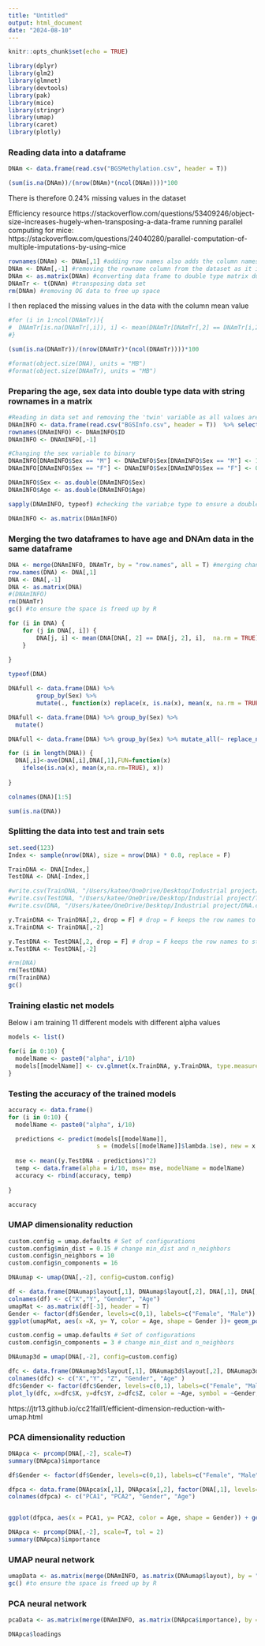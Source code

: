 ```yaml
---
title: "Untitled"
output: html_document
date: "2024-08-10"
---
```


```r
knitr::opts_chunk$set(echo = TRUE)
```

```r
library(dplyr)
library(glm2)
library(glmnet)
library(devtools)
library(pak)
library(mice)
library(stringr)
library(umap)
library(caret)
library(plotly)
```

                                                                                                                  

### Reading data into a dataframe 
```r
DNAm <- data.frame(read.csv("BGSMethylation.csv", header = T))
```


```r
(sum(is.na(DNAm))/(nrow(DNAm)*(ncol(DNAm))))*100
```
There is therefore 0.24% missing values in the dataset 

Efficiency resource https://stackoverflow.com/questions/53409246/object-size-increases-hugely-when-transposing-a-data-frame
running parallel computing for mice: https://stackoverflow.com/questions/24040280/parallel-computation-of-multiple-imputations-by-using-mice

```r
rownames(DNAm) <- DNAm[,1] #adding row names also adds the column names  
DNAm <- DNAm[,-1] #removing the rowname column from the dataset as it is now a duplicate
DNAm <- as.matrix(DNAm) #converting data frame to double type matrix due to space efficiency 8Gb -> 1Gb
DNAmTr <- t(DNAm) #transposing data set
rm(DNAm) #removing OG data to free up space
```
 

I then replaced the missing values in the data with the column mean value
```r
#for (i in 1:ncol(DNAmTr)){
#  DNAmTr[is.na(DNAmTr[,i]), i] <- mean(DNAmTr[DNAmTr[,2] == DNAmTr[i,2], i], na.rm = T)
#}
```

```r
(sum(is.na(DNAmTr))/(nrow(DNAmTr)*(ncol(DNAmTr))))*100
```






```r
#format(object.size(DNA), units = "MB")
#format(object.size(DNAmTr), units = "MB")
```

### Preparing the age, sex data into double type data with string rownames in a matrix 

```r
#Reading in data set and removing the 'twin' variable as all values are 0 therefore no twins in the data set
DNAmINFO <- data.frame(read.csv("BGSInfo.csv", header = T))  %>% select(-c(X, Twin))
rownames(DNAmINFO) <- DNAmINFO$ID 
DNAmINFO <- DNAmINFO[,-1]

#Changing the sex variable to binary 
DNAmINFO[DNAmINFO$Sex == "M"] <- DNAmINFO$Sex[DNAmINFO$Sex == "M"] <- 1
DNAmINFO[DNAmINFO$Sex == "F"] <- DNAmINFO$Sex[DNAmINFO$Sex == "F"] <- 0

DNAmINFO$Sex <- as.double(DNAmINFO$Sex)
DNAmINFO$Age <- as.double(DNAmINFO$Age)

sapply(DNAmINFO, typeof) #checking the variab;e type to ensure a double type matrix

DNAmINFO <- as.matrix(DNAmINFO)
```



### Merging the two dataframes to have age and DNAm data in the same dataframe


```r
DNA <- merge(DNAmINFO, DNAmTr, by = "row.names", all = T) #merging changes 
row.names(DNA) <- DNA[,1]
DNA <- DNA[,-1]
DNA <- as.matrix(DNA)
#(DNAmINFO)
rm(DNAmTr)
gc() #to ensure the space is freed up by R 
```



```r
for (i in DNA) {
    for (j in DNA[, i]) {
        DNA[j, i] <- mean(DNA[DNA[, 2] == DNA[j, 2], i],  na.rm = TRUE)
    }
   
}
```

```r
typeof(DNA)
```

```r
DNAfull <- data.frame(DNA) %>% 
        group_by(Sex) %>% 
        mutate(., function(x) replace(x, is.na(x), mean(x, na.rm = TRUE)))
```


```r
DNAfull <- data.frame(DNA) %>% group_by(Sex) %>% 
  mutate()
```


```r
DNAfull <- data.frame(DNA) %>% group_by(Sex) %>% mutate_all(~ replace_na(., mean(., na.rm = TRUE)))
```



```r
for (i in length(DNA)) {
  DNA[,i]<-ave(DNA[,i],DNA[,1],FUN=function(x) 
    ifelse(is.na(x), mean(x,na.rm=TRUE), x))
  
}
```


```r
colnames(DNA)[1:5]
```


```r
sum(is.na(DNA))
```


### Splitting the data into test and train sets

```r
set.seed(123)
Index <- sample(nrow(DNA), size = nrow(DNA) * 0.8, replace = F)

TrainDNA <- DNA[Index,]
TestDNA <- DNA[-Index,]
```



```r
#write.csv(TrainDNA, "/Users/katee/OneDrive/Desktop/Industrial project/TrainDNA.csv")
#write.csv(TestDNA, "/Users/katee/OneDrive/Desktop/Industrial project/TestDNA.csv")
#write.csv(DNA, "/Users/katee/OneDrive/Desktop/Industrial project/DNA.csv")
```





```r
y.TrainDNA <- TrainDNA[,2, drop = F] # drop = F keeps the row names to stop it being converted to a vector
x.TrainDNA <- TrainDNA[,-2]
```

```r
y.TestDNA <- TestDNA[,2, drop = F] # drop = F keeps the row names to stop it being converted to a vector
x.TestDNA <- TestDNA[,-2]
```


```r
#rm(DNA)
rm(TestDNA)
rm(TrainDNA)
gc()
```



### Training elastic net models

Below i am training 11 different models with different alpha values 
```r
models <- list()

for(i in 0:10) {
  modelName <- paste0("alpha", i/10)
  models[[modelName]] <- cv.glmnet(x.TrainDNA, y.TrainDNA, type.measure="mse", alpha = i/10, family="gaussian")
}     
```

### Testing the accuracy of the trained models 

```r
accuracy <- data.frame()
for (i in 0:10) {
  modelName <- paste0("alpha", i/10)

  predictions <- predict(models[[modelName]], 
                         s = (models[[modelName]]$lambda.1se), new = x.TestDNA)
  
  mse <- mean((y.TestDNA - predictions)^2)
  temp <- data.frame(alpha = i/10, mse= mse, modelName = modelName)
  accuracy <- rbind(accuracy, temp)
  
}
```

```r
accuracy
```



### UMAP dimensionality reduction

```r
custom.config = umap.defaults # Set of configurations
custom.config$min_dist = 0.15 # change min_dist and n_neighbors
custom.config$n_neighbors = 10
custom.config$n_components = 16
```




```r
DNAumap <- umap(DNA[,-2], config=custom.config)
```

```r
df <- data.frame(DNAumap$layout[,1], DNAumap$layout[,2], DNA[,1], DNA[,2])
colnames(df) <- c("X","Y", "Gender", "Age")
umapMat <- as.matrix(df[-3], header = T)
Gender <- factor(df$Gender, levels=c(0,1), labels=c("Female", "Male")) 
ggplot(umapMat, aes(x =X, y= Y, color = Age, shape = Gender ))+ geom_point()  + labs(title="DNA umap") + scale_shape_discrete(breaks = ~ .x[!is.na(.x)])
```


```r
custom.config = umap.defaults # Set of configurations
custom.config$n_components = 3 # change min_dist and n_neighbors

DNAumap3d = umap(DNA[,-2], config=custom.config)
```

```r

dfc <- data.frame(DNAumap3d$layout[,1], DNAumap3d$layout[,2], DNAumap3d$layout[,3], DNA[,1], DNA[,2])
colnames(dfc) <- c("X","Y", "Z", "Gender", "Age" )
dfc$Gender <- factor(dfc$Gender, levels=c(0,1), labels=c("Female", "Male")) 
plot_ly(dfc, x=dfc$X, y=dfc$Y, z=dfc$Z, color = ~Age, symbol = ~Gender, symbols = c('square', 'circle'), type="scatter3d", mode="markers")
```



https://jtr13.github.io/cc21fall1/efficient-dimension-reduction-with-umap.html





### PCA dimensionality reduction

```r
DNApca <- prcomp(DNA[,-2], scale=T)
summary(DNApca)$importance
```

```r
df$Gender <- factor(df$Gender, levels=c(0,1), labels=c("Female", "Male")) 

dfpca <- data.frame(DNApca$x[,1], DNApca$x[,2], factor(DNA[,1], levels=c(0,1), labels=c("Female", "Male")) , DNA[,2])
colnames(dfpca) <- c("PCA1", "PCA2", "Gender", "Age") 


ggplot(dfpca, aes(x = PCA1, y= PCA2, color = Age, shape = Gender)) + geom_point()  + labs(title="DNA pca")
```

```r
DNApca <- prcomp(DNA[,-2], scale=T, tol = 2)
summary(DNApca)$importance
```



### UMAP neural network 

```r

umapData <- as.matrix(merge(DNAmINFO, as.matrix(DNAumap$layout), by = "row.names", all = T))
gc() #to ensure the space is freed up by R 
```







### PCA neural network 


```r
pcaData <- as.matrix(merge(DNAmINFO, as.matrix(DNApca$importance), by = "row.names", all = T))

DNApca$loadings
```






















